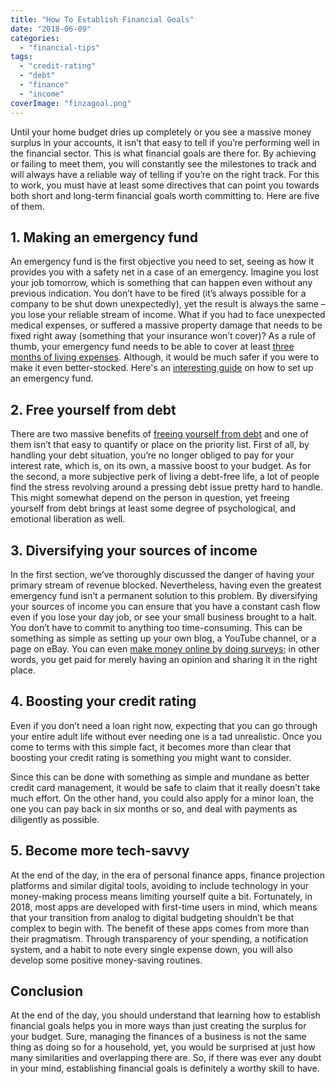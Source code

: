 ```yaml
---
title: "How To Establish Financial Goals"
date: "2018-06-09"
categories: 
  - "financial-tips"
tags: 
  - "credit-rating"
  - "debt"
  - "finance"
  - "income"
coverImage: "finzagoal.png"
---
```


Until your home budget dries up completely or you see a massive money surplus in your accounts, it isn’t that easy to tell if you’re performing well in the financial sector. This is what financial goals are there for. By achieving or failing to meet them, you will constantly see the milestones to track and will always have a reliable way of telling if you’re on the right track. For this to work, you must have at least some directives that can point you towards both short and long-term financial goals worth committing to. Here are five of them.

## 1\. Making an emergency fund

An emergency fund is the first objective you need to set, seeing as how it provides you with a safety net in a case of an emergency. Imagine you lost your job tomorrow, which is something that can happen even without any previous indication. You don’t have to be fired (it’s always possible for a company to be shut down unexpectedly), yet the result is always the same – you lose your reliable stream of income. What if you had to face unexpected medical expenses, or suffered a massive property damage that needs to be fixed right away (something that your insurance won’t cover)? As a rule of thumb, your emergency fund needs to be able to cover at least [three months of living expenses](https://investor.vanguard.com/emergency-fund/amount). Although, it would be much safer if you were to make it even better-stocked. Here's an [interesting guide](/blog/why-you-need-an-emergency-fund-and-how-to-build-one) on how to set up an emergency fund.

## 2\. Free yourself from debt

There are two massive benefits of [freeing yourself from debt](/3-strategies-eliminate-credit-card-debt/) and one of them isn’t that easy to quantify or place on the priority list. First of all, by handling your debt situation, you’re no longer obliged to pay for your interest rate, which is, on its own, a massive boost to your budget. As for the second, a more subjective perk of living a debt-free life, a lot of people find the stress revolving around a pressing debt issue pretty hard to handle. This might somewhat depend on the person in question, yet freeing yourself from debt brings at least some degree of psychological, and emotional liberation as well.

## 3\. Diversifying your sources of income

In the first section, we’ve thoroughly discussed the danger of having your primary stream of revenue blocked. Nevertheless, having even the greatest emergency fund isn’t a permanent solution to this problem. By diversifying your sources of income you can ensure that you have a constant cash flow even if you lose your day job, or see your small business brought to a halt. You don’t have to commit to anything too time-consuming. This can be something as simple as setting up your own blog, a YouTube channel, or a page on eBay. You can even [make money online by doing surveys](https://www.opinionworld.com.au/); in other words, you get paid for merely having an opinion and sharing it in the right place.

## 4\. Boosting your credit rating

Even if you don’t need a loan right now, expecting that you can go through your entire adult life without ever needing one is a tad unrealistic. Once you come to terms with this simple fact, it becomes more than clear that boosting your credit rating is something you might want to consider.

Since this can be done with something as simple and mundane as better credit card management, it would be safe to claim that it really doesn’t take much effort. On the other hand, you could also apply for a minor loan, the one you can pay back in six months or so, and deal with payments as diligently as possible.

## 5\. Become more tech-savvy

At the end of the day, in the era of personal finance apps, finance projection platforms and similar digital tools, avoiding to include technology in your money-making process means limiting yourself quite a bit. Fortunately, in 2018, most apps are developed with first-time users in mind, which means that your transition from analog to digital budgeting shouldn’t be that complex to begin with. The benefit of these apps comes from more than their pragmatism. Through transparency of your spending, a notification system, and a habit to note every single expense down, you will also develop some positive money-saving routines.

## Conclusion

At the end of the day, you should understand that learning how to establish financial goals helps you in more ways than just creating the surplus for your budget. Sure, managing the finances of a business is not the same thing as doing so for a household, yet, you would be surprised at just how many similarities and overlapping there are. So, if there was ever any doubt in your mind, establishing financial goals is definitely a worthy skill to have.
